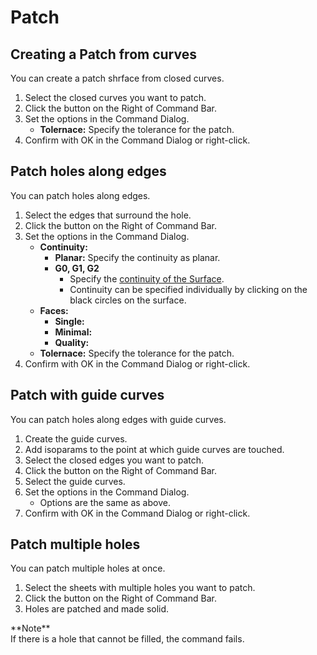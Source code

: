 
# Patch

<Reference shortcut="" command="" button="" />

## Creating a Patch from curves

You can create a patch shrface from closed curves.

1. Select the closed curves you want to patch.
2. Click the button <ButtonIcon type="button-patch" /> on the Right of Command Bar.
3. Set the options in the Command Dialog.
    - **Tolernace:** Specify the tolerance for the patch.
4. Confirm with OK in the Command Dialog or right-click.

## Patch holes along edges

You can patch holes along edges.

1. Select the edges that surround the hole.
2. Click the button <ButtonIcon type="button-patch" /> on the Right of Command Bar.
3. Set the options in the Command Dialog.
    - **Continuity:**
        - **Planar:** Specify the continuity as planar.
        - **G0, G1, G2**
            - Specify the [continuity of the Surface](../cad-essentials/continuity-curve-and-surface).
            - Continuity can be specified individually by clicking on the black circles on the surface.
    - **Faces:**
        - **Single:**
        - **Minimal:**
        - **Quality:**
    - **Tolernace:** Specify the tolerance for the patch.
4. Confirm with OK in the Command Dialog or right-click.

## Patch with guide curves

You can patch holes along edges with guide curves.

1. Create the guide curves.
2. Add isoparams to the point at which guide curves are touched. 
3. Select the closed edges you want to patch.
4. Click the button <ButtonIcon type="button-patch" /> on the Right of Command Bar.
5. Select the guide curves.
6. Set the options in the Command Dialog.
    - Options are the same as above.
7. Confirm with OK in the Command Dialog or right-click.

## Patch multiple holes

You can patch multiple holes at once.

1. Select the sheets with multiple holes you want to patch.
2. Click the button <ButtonIcon type="button-patch" /> on the Right of Command Bar.
3. Holes are patched and made solid.
<Callout emoji="❗">
**Note**<br />
If there is a hole that cannot be filled, the command fails.
</Callout>





